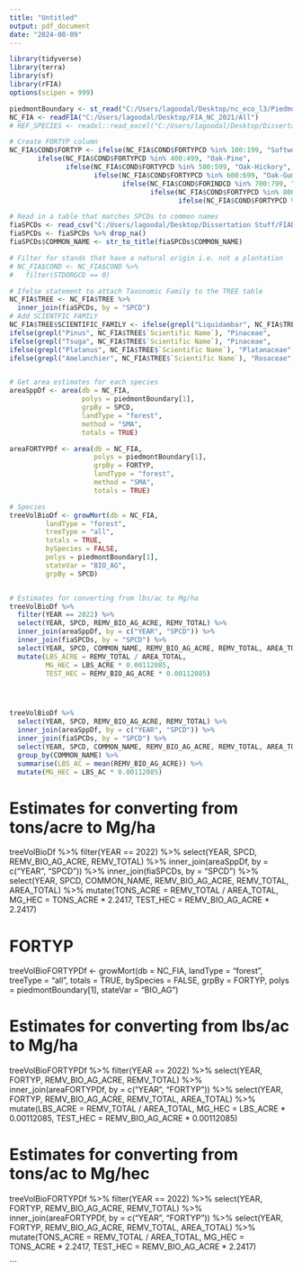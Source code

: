 ---
title: "Untitled"
output: pdf_document
date: "2024-08-09"
---


```{r, message = FALSE, warning = FALSE}
library(tidyverse)
library(terra)
library(sf)
library(rFIA)
options(scipen = 999)
```



```{r}
piedmontBoundary <- st_read("C:/Users/lagoodal/Desktop/nc_eco_l3/Piedmont UTM 17N.shp")
NC_FIA <- readFIA("C:/Users/lagoodal/Desktop/FIA_NC_2021/All")
# REF_SPECIES <- readxl::read_excel("C:/Users/lagoodal/Desktop/Dissertation Stuff/USFS Coefficients/REF_SPECIES.xlsx")

# Create FORTYP column
NC_FIA$COND$FORTYP <- ifelse(NC_FIA$COND$FORTYPCD %in% 100:199, "Softwoods",
       ifelse(NC_FIA$COND$FORTYPCD %in% 400:499, "Oak-Pine",
              ifelse(NC_FIA$COND$FORTYPCD %in% 500:599, "Oak-Hickory",
                     ifelse(NC_FIA$COND$FORTYPCD %in% 600:699, "Oak-Gum-Cypress",
                            ifelse(NC_FIA$COND$FORINDCD %in% 700:799, "Elm-Ash-Cottonwood",
                                   ifelse(NC_FIA$COND$FORTYPCD %in% 800:899, "Maple-Beech-Birch",
                                          ifelse(NC_FIA$COND$FORTYPCD %in% 900:950, "Aspen-Birch", "Other")))))))

# Read in a table that matches SPCDs to common names
fiaSPCDs <- read_csv("C:/Users/lagoodal/Desktop/Dissertation Stuff/FIADB Species List.csv")
fiaSPCDs <- fiaSPCDs %>% drop_na()
fiaSPCDs$COMMON_NAME <- str_to_title(fiaSPCDs$COMMON_NAME)

# Filter for stands that have a natural origin i.e. not a plantation
# NC_FIA$COND <- NC_FIA$COND %>%
#   filter(STDORGCD == 0)

# Ifelse statement to attach Taxonomic Family to the TREE table
NC_FIA$TREE <- NC_FIA$TREE %>%
  inner_join(fiaSPCDs, by = "SPCD")
# Add SCIENTFIC FAMILY
NC_FIA$TREE$SCIENTIFIC_FAMILY <- ifelse(grepl("Liquidambar", NC_FIA$TREE$`Scientific Name`), "Altingiaceae",ifelse(grepl("Asiminia", NC_FIA$TREE$`Scientific Name`), "Annonaceae",ifelse(grepl("Ilex", NC_FIA$TREE$`Scientific Name`), "Aquifoliaceae",ifelse(grepl("Betula", NC_FIA$TREE$`Scientific Name`), "Betulaceae",ifelse(grepl("Carpinus", NC_FIA$TREE$`Scientific Name`), "Betulaceae",ifelse(grepl("Ostrya", NC_FIA$TREE$`Scientific Name`), "Betulaceae",ifelse(grepl("Catalpa", NC_FIA$TREE$`Scientific Name`), "Bignoniaceae",ifelse(grepl("Celtis", NC_FIA$TREE$`Scientific Name`), "Cannabaceae",ifelse(grepl("Juniperus", NC_FIA$TREE$`Scientific Name`), "Cupressaceae",ifelse(grepl("Taxodium", NC_FIA$TREE$`Scientific Name`), "Cupressaceae",ifelse(grepl("Diospyros", NC_FIA$TREE$`Scientific Name`), "Ebenaceae",ifelse(grepl("Oxydendrum", NC_FIA$TREE$`Scientific Name`), "Ericaceae",ifelse(grepl("Albizia", NC_FIA$TREE$`Scientific Name`), "Fabaceae",ifelse(grepl("Cercis", NC_FIA$TREE$`Scientific Name`), "Fabaceae",ifelse(grepl("Gleditsia", NC_FIA$TREE$`Scientific Name`), "Fabaceae",ifelse(grepl("Robinia", NC_FIA$TREE$`Scientific Name`), "Fabaceae",ifelse(grepl("Castanea", NC_FIA$TREE$`Scientific Name`), "Fagaceae",ifelse(grepl("Fagus", NC_FIA$TREE$`Scientific Name`), "Fagaceae",ifelse(grepl("Quercus", NC_FIA$TREE$`Scientific Name`), "Fagaceae",ifelse(grepl("Carya", NC_FIA$TREE$`Scientific Name`), "Juglandaceae",ifelse(grepl("Juglans", NC_FIA$TREE$`Scientific Name`), "Juglandaceae",ifelse(grepl("Persea", NC_FIA$TREE$`Scientific Name`), "Lauraceae",ifelse(grepl("Sassafras", NC_FIA$TREE$`Scientific Name`), "Lauraceae",ifelse(grepl("Liriodendron", NC_FIA$TREE$`Scientific Name`), "Magnoliaceae",ifelse(grepl("Magnolia", NC_FIA$TREE$`Scientific Name`), "Magnoliaceae",ifelse(grepl("Tilia", NC_FIA$TREE$`Scientific Name`), "Malvaceae",ifelse(grepl("Morus", NC_FIA$TREE$`Scientific Name`), "Moraceae",ifelse(grepl("Nyssa", NC_FIA$TREE$`Scientific Name`), "Nyssaceae",ifelse(grepl("Fraxinus", NC_FIA$TREE$`Scientific Name`), "Oleaceae",ifelse(grepl("Paulownia", NC_FIA$TREE$`Scientific Name`), "Paulowniaceae",
ifelse(grepl("Pinus", NC_FIA$TREE$`Scientific Name`), "Pinaceae",
ifelse(grepl("Tsuga", NC_FIA$TREE$`Scientific Name`), "Pinaceae",
ifelse(grepl("Platanus", NC_FIA$TREE$`Scientific Name`), "Platanaceae",
ifelse(grepl("Amelanchier", NC_FIA$TREE$`Scientific Name`), "Rosaceae",ifelse(grepl("Crataegus", NC_FIA$TREE$`Scientific Name`), "Rosaceae",ifelse(grepl("Malus", NC_FIA$TREE$`Scientific Name`), "Rosaceae",ifelse(grepl("Prunus", NC_FIA$TREE$`Scientific Name`), "Rosaceae",ifelse(grepl("Pyrus", NC_FIA$TREE$`Scientific Name`), "Rosaceae",ifelse(grepl("Populus", NC_FIA$TREE$`Scientific Name`), "Salicaceae",ifelse(grepl("Salix",NC_FIA$TREE$`Scientific Name`), "Salicaceae",ifelse(grepl("Acer", NC_FIA$TREE$`Scientific Name`), "Sapindaceae",ifelse(grepl("Aesculus", NC_FIA$TREE$`Scientific Name`), "Sapindaceae",ifelse(grepl("Ailanthus", NC_FIA$TREE$`Scientific Name`), "Simaroubaceae",ifelse(grepl("Halesia", NC_FIA$TREE$`Scientific Name`), "Styracaceae",ifelse(grepl("Ulmus", NC_FIA$TREE$`Scientific Name`), "Ulmaceae", "Other")))))))))))))))))))))))))))))))))))))))))))))


# Get area estimates for each species
areaSppDf <- area(db = NC_FIA,
                  polys = piedmontBoundary[1],
                  grpBy = SPCD,
                  landType = "forest",
                  method = "SMA",
                  totals = TRUE)

areaFORTYPDf <- area(db = NC_FIA,
                     polys = piedmontBoundary[1],
                     grpBy = FORTYP,
                     landType = "forest",
                     method = "SMA",
                     totals = TRUE)

# Species
treeVolBioDf <- growMort(db = NC_FIA,
         landType = "forest",
         treeType = "all",
         totals = TRUE,
         bySpecies = FALSE,
         polys = piedmontBoundary[1],
         stateVar = "BIO_AG",
         grpBy = SPCD)


# Estimates for converting from lbs/ac to Mg/ha
treeVolBioDf %>%
  filter(YEAR == 2022) %>%
  select(YEAR, SPCD, REMV_BIO_AG_ACRE, REMV_TOTAL) %>%
  inner_join(areaSppDf, by = c("YEAR", "SPCD")) %>%
  inner_join(fiaSPCDs, by = "SPCD") %>%
  select(YEAR, SPCD, COMMON_NAME, REMV_BIO_AG_ACRE, REMV_TOTAL, AREA_TOTAL) %>%
  mutate(LBS_ACRE = REMV_TOTAL / AREA_TOTAL,
         MG_HEC = LBS_ACRE * 0.00112085,
         TEST_HEC = REMV_BIO_AG_ACRE * 0.00112085)




treeVolBioDf %>%
  select(YEAR, SPCD, REMV_BIO_AG_ACRE, REMV_TOTAL) %>%
  inner_join(areaSppDf, by = c("YEAR", "SPCD")) %>%
  inner_join(fiaSPCDs, by = "SPCD") %>%
  select(YEAR, SPCD, COMMON_NAME, REMV_BIO_AG_ACRE, REMV_TOTAL, AREA_TOTAL) %>%
  group_by(COMMON_NAME) %>%
  summarise(LBS_AC = mean(REMV_BIO_AG_ACRE)) %>%
  mutate(MG_HEC = LBS_AC * 0.00112085)


```


# Estimates for converting from tons/acre to Mg/ha
treeVolBioDf %>%
  filter(YEAR == 2022) %>%
  select(YEAR, SPCD, REMV_BIO_AG_ACRE, REMV_TOTAL) %>%
  inner_join(areaSppDf, by = c("YEAR", "SPCD")) %>%
  inner_join(fiaSPCDs, by = "SPCD") %>%
  select(YEAR, SPCD, COMMON_NAME, REMV_BIO_AG_ACRE, REMV_TOTAL, AREA_TOTAL) %>%
  mutate(TONS_ACRE = REMV_TOTAL / AREA_TOTAL,
         MG_HEC = TONS_ACRE * 2.2417,
         TEST_HEC = REMV_BIO_AG_ACRE * 2.2417)


# FORTYP
treeVolBioFORTYPDf <- growMort(db = NC_FIA,
         landType = "forest",
         treeType = "all",
         totals = TRUE,
         bySpecies = FALSE,
         grpBy = FORTYP,
         polys = piedmontBoundary[1],
         stateVar = "BIO_AG")


# Estimates for converting from lbs/ac to Mg/ha
treeVolBioFORTYPDf %>%
  filter(YEAR == 2022) %>%
  select(YEAR, FORTYP, REMV_BIO_AG_ACRE, REMV_TOTAL) %>%
  inner_join(areaFORTYPDf, by = c("YEAR", "FORTYP")) %>%
  select(YEAR, FORTYP, REMV_BIO_AG_ACRE, REMV_TOTAL, AREA_TOTAL) %>%
  mutate(LBS_ACRE = REMV_TOTAL / AREA_TOTAL,
         MG_HEC = LBS_ACRE * 0.00112085,
         TEST_HEC = REMV_BIO_AG_ACRE * 0.00112085)

# Estimates for converting from tons/ac to Mg/hec
treeVolBioFORTYPDf %>%
  filter(YEAR == 2022) %>%
  select(YEAR, FORTYP, REMV_BIO_AG_ACRE, REMV_TOTAL) %>%
  inner_join(areaFORTYPDf, by = c("YEAR", "FORTYP")) %>%
  select(YEAR, FORTYP, REMV_BIO_AG_ACRE, REMV_TOTAL, AREA_TOTAL) %>%
  mutate(TONS_ACRE = REMV_TOTAL / AREA_TOTAL,
         MG_HEC = TONS_ACRE * 2.2417,
         TEST_HEC = REMV_BIO_AG_ACRE * 2.2417)

```
















